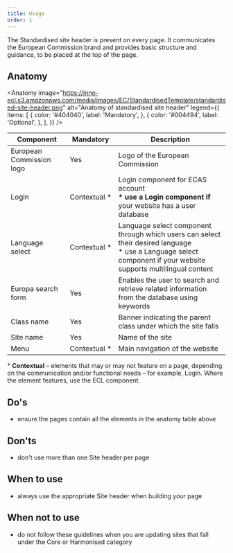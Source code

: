 ```yaml
---
title: Usage
order: 1
---
```



<Paragraph size="lead">
  The Standardised site header is present on every page. It communicates the
  European Commission brand and provides basic structure and guidance, to be
  placed at the top of the page.
</Paragraph>

## Anatomy

<Anatomy
  image="https://inno-ecl.s3.amazonaws.com/media/images/EC/StandardisedTemplate/standardised-site-header.png"
  alt="Anatomy of standardised site header"
  legend={{
    items: [
      {
        color: '#404040',
        label: 'Mandatory',
      },
      {
        color: '#004494',
        label: 'Optional',
      },
    ],
  }}
/>

| Component                                                                               | Mandatory          | Description                                                                                                                                                           |
| --------------------------------------------------------------------------------------- | ------------------ | --------------------------------------------------------------------------------------------------------------------------------------------------------------------- |
| European Commission logo                                                                | Yes                | Logo of the European Commission                                                                                                                                       |
| Login                                                                                   | Contextual&nbsp;\* | Login component for ECAS account<br /><strong>\* use a Login component if</strong> your website has a user database                                                   |
| Language select                                                                         | Contextual&nbsp;\* | Language select component through which users can select their desired language<br />\* use a Language select component if your website supports multilingual content |
| <Link to="/ec/components/forms/search-form/usage/" standalone>Europa search form</Link> | Yes                | Enables the user to search and retrieve related information from the database using keywords                                                                          |
| Class name                                                                              | Yes                | Banner indicating the parent class under which the site falls                                                                                                         |
| Site name                                                                               | Yes                | Name of the site                                                                                                                                                      |
| Menu                                                                                    | Contextual&nbsp;\* | Main navigation of the website                                                                                                                                        |

<Paragraph size="s">
  * <strong>Contextual</strong> – elements that may or may not feature on a
  page, depending on the communication and/or functional needs – for example,
  Login. Where the element features, use the ECL component.
</Paragraph>

## Do's

- ensure the pages contain all the elements in the anatomy table above

## Don'ts

- don't use more than one Site header per page

## When to use

- always use the appropriate Site header when building your page

## When not to use

- do not follow these guidelines when you are updating sites that fall under the <Link to="/ec/core-template/">Core</Link> or <Link to="/ec/harmonised-templates/group1/">Harmonised</Link> category
